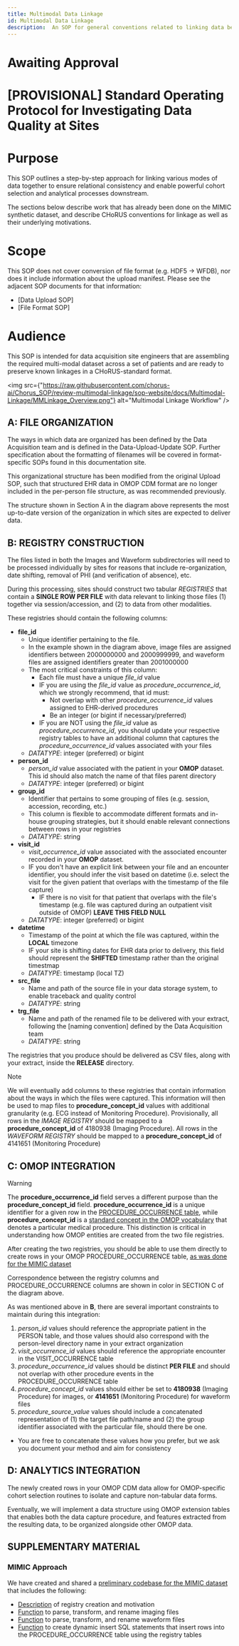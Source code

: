 ```yaml
---
title: Multimodal Data Linkage
id: Multimodal Data Linkage
description:  An SOP for general conventions related to linking data between modalities
---
```


# Awaiting Approval
# [PROVISIONAL] Standard Operating Protocol for Investigating Data Quality at Sites

# Purpose

This SOP outlines a step-by-step approach for linking various modes of data together to ensure relational consistency and enable powerful cohort selection and analytical processes downstream.

The sections below describe work that has already been done on the MIMIC synthetic dataset, and describe CHoRUS conventions for linkage as well as their underlying motivations.

# Scope

This SOP does not cover conversion of file format (e.g. HDF5 -> WFDB), nor does it include information about the upload manifest. Please see the adjacent SOP documents for that information:
- [Data Upload SOP]
- [File Format SOP]

# Audience

This SOP is intended for data acquisition site engineers that are assembling the required multi-modal dataset across a set of patients and are ready to preserve known linkages in a CHoRUS-standard format.

<img src={"https://raw.githubusercontent.com/chorus-ai/Chorus_SOP/review-multimodal-linkage/sop-website/docs/Multimodal-Linkage/MMLinkage_Overview.png"} alt="Multimodal Linkage Workflow" />


## A: FILE ORGANIZATION

The ways in which data are organized has been defined by the Data Acquisition team and is defined in the Data-Upload-Update SOP. Further specification about the formatting of filenames will be covered in format-specific SOPs found in this documentation site.

This organizational structure has been modified from the original Upload SOP, such that structured EHR data in OMOP CDM format are no longer included in the per-person file structure, as was recommended previously.

The structure shown in Section A in the diagram above represents the most up-to-date version of the organization in which sites are expected to deliver data.

## B: REGISTRY CONSTRUCTION

The files listed in both the Images and Waveform subdirectories will need to be processed individually by sites for reasons that include re-organization, date shifting, removal of PHI (and verification of absence), etc.

During this processing, sites should construct two tabular *REGISTRIES* that contain a **SINGLE ROW PER FILE** with data relevant to linking those files (1) together via session/accession, and (2) to data from other modalities.

These registries should contain the following columns:
- **file_id**
  - Unique identifier pertaining to the file.
  - In the example shown in the diagram above, image files are assigned identifiers between 2000000000 and 2000999999, and waveform files are assigned identifiers greater than 2001000000
  - The most critical constraints of this column:
    - Each file must have a unique *file_id* value
    - IF you are using the *file_id* value as *procedure_occurrence_id*, which we strongly recommend, that id must:
      - Not overlap with other *procedure_occurrence_id* values assigned to EHR-derived procedures
      - Be an integer (or bigint if necessary/preferred)
    - IF you are NOT using the *file_id* value as *procedure_occurrence_id*, you should update your respective registry tables to have an additional column that captures the *procedure_occurrence_id* values associated with your files
  - *DATATYPE*: integer (preferred) or bigint
- **person_id**
  - *person_id* value associated with the patient in your **OMOP** dataset. This id should also match the name of that files parent directory
  - *DATATYPE*: integer (preferred) or bigint
- **group_id**
  - Identifier that pertains to some grouping of files (e.g. session, accession, recording, etc.)
  - This column is flexible to accommodate different formats and in-house grouping strategies, but it should enable relevant connections between rows in your registries
  - *DATATYPE*: string
- **visit_id**
  - *visit_occurrence_id* value associated with the associated encounter recorded in your **OMOP** dataset.
  - IF you don't have an explicit link between your file and an encounter identifier, you should infer the visit based on datetime (i.e. select the visit for the given patient that overlaps with the timestamp of the file capture)
    - IF there is no visit for that patient that overlaps with the file's timestamp (e.g. file was captured during an outpatient visit outside of OMOP) **LEAVE THIS FIELD NULL**
  - *DATATYPE*: integer (preferred) or bigint
- **datetime**
  - Timestamp of the point at which the file was captured, within the **LOCAL** timezone
  - IF your site is shifting dates for EHR data prior to delivery, this field should represent the **SHIFTED** timestamp rather than the original timestmap
  - *DATATYPE*: timestamp (local TZ)
- **src_file**
  - Name and path of the source file in your data storage system, to enable traceback and quality control
  - *DATATYPE*: string
- **trg_file**
  - Name and path of the renamed file to be delivered with your extract, following the [naming convention] defined by the Data Acquisition team
  - *DATATYPE*: string

The registries that you produce should be delivered as CSV files, along with your extract, inside the **RELEASE** directory.

> [!NOTE]
> We will eventually add columns to these registries that contain information about the ways in which the files were captured.
> This information will then be used to map files to **procedure_concept_id** values with additional granularity (e.g. ECG instead of Monitoring Procedure).
> Provisionally, all rows in the *IMAGE REGISTRY* should be mapped to a **procedure_concept_id** of 4180938 (Imaging Procedure).
> All rows in the *WAVEFORM REGISTRY* should be mapped to a **procedure_concept_id** of 4141651 (Monitoring Procedure)

## C: OMOP INTEGRATION

> [!WARNING]
> The **procedure_occurrence_id** field serves a different purpose than the **procedure_concept_id** field.
> **procedure_occurrence_id** is a unique identifier for a given row in the [PROCEDURE_OCCURRENCE table](https://ohdsi.github.io/CommonDataModel/cdm54.html#procedure_occurrence), while
> **procedure_concept_id** is a [standard concept in the OMOP vocabulary](https://athena.ohdsi.org/search-terms/terms?standardConcept=Standard&page=1&pageSize=15&query=) that denotes a particular medical procedure.
> This distinction is critical in understanding how OMOP entities are created from the two file registries.

After creating the two registries, you should be able to use them directly to create rows in your OMOP PROCEDURE_OCCURRENCE table, [as was done for the MIMIC dataset](https://github.com/chorus-ai/MIMIC/blob/fcb9b22ef13424f04a65e612eaf2ffe1d72485ea/etl/src/etl/mimic.py#L416)

Correspondence between the registry columns and PROCEDURE_OCCURRENCE columns are shown in color in SECTION C of the diagram above.

As was mentioned above in **B**, there are several important constraints to maintain during this integration:
1. *person_id* values should reference the appropriate patient in the PERSON table, and those values should also correspond with the person-level directory name in your extract organization
2. *visit_occurrence_id* values should reference the appropriate encounter in the VISIT_OCCURRENCE table
3. *procedure_occurrence_id* values should be distinct **PER FILE** and should not overlap with other procedure events in the PROCEDURE_OCCURRENCE table
4. *procedure_concept_id* values should either be set to **4180938** (Imaging Procedure) for images, or **4141651** (Monitoring Procedure) for waveform files
5. *procedure_source_value* values should include a concatenated representation of (1) the target file path/name and (2) the group identifier associated with the particular file, should there be one.
  - You are free to concatenate these values how you prefer, but we ask you document your method and aim for consistency

## D: ANALYTICS INTEGRATION

The newly created rows in your OMOP CDM data allow for OMOP-specific cohort selection routines to isolate and capture non-tabular data forms.

Eventually, we will implement a data structure using OMOP extension tables that enables both the data capture procedure, and features extracted from the resulting data, to be organized alongside other OMOP data.

## SUPPLEMENTARY MATERIAL

### MIMIC Approach

We have created and shared a [preliminary codebase for the MIMIC dataset](https://github.com/chorus-ai/MIMIC/tree/main) that includes the following:
- [Description](https://github.com/chorus-ai/MIMIC/blob/main/README.md) of registry creation and motivation
- [Function](https://github.com/chorus-ai/MIMIC/blob/fcb9b22ef13424f04a65e612eaf2ffe1d72485ea/etl/src/etl/mimic.py#L233) to parse, transform, and rename imaging files
- [Function](https://github.com/chorus-ai/MIMIC/blob/fcb9b22ef13424f04a65e612eaf2ffe1d72485ea/etl/src/etl/mimic.py#L285) to parse, transform, and rename waveform files
- [Function](https://github.com/chorus-ai/MIMIC/blob/fcb9b22ef13424f04a65e612eaf2ffe1d72485ea/etl/src/etl/mimic.py#L390) to create dynamic insert SQL statements that insert rows into the PROCEDURE_OCCURRENCE table using the registry tables

